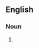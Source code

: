 {{also|quinzhee}}
==English==

===Noun===
{{en-noun}}

# {{alternative spelling of|quinzhee|lang=en}}